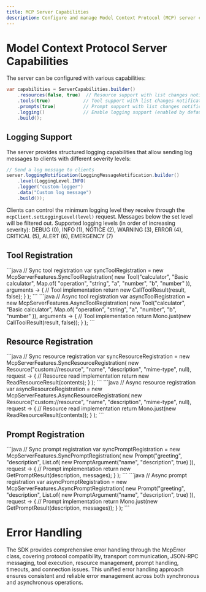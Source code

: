 ```yaml
---
title: MCP Server Capabilities
description: Configure and manage Model Context Protocol (MCP) server capabilities including tools, resources, and prompts
---
```


# Model Context Protocol Server Capabilities

The server can be configured with various capabilities:

```java
var capabilities = ServerCapabilities.builder()
    .resources(false, true)  // Resource support with list changes notifications
    .tools(true)            // Tool support with list changes notifications
    .prompts(true)          // Prompt support with list changes notifications
    .logging()              // Enable logging support (enabled by default with loging level INFO)
    .build();
```

## Logging Support

The server provides structured logging capabilities that allow sending log messages to clients with different severity levels:

```java
// Send a log message to clients
server.loggingNotification(LoggingMessageNotification.builder()
    .level(LoggingLevel.INFO)
    .logger("custom-logger")
    .data("Custom log message")
    .build());
```

Clients can control the minimum logging level they receive through the `mcpClient.setLoggingLevel(level)` request. Messages below the set level will be filtered out.
Supported logging levels (in order of increasing severity): DEBUG (0), INFO (1), NOTICE (2), WARNING (3), ERROR (4), CRITICAL (5), ALERT (6), EMERGENCY (7)

## Tool Registration

<Tabs>
  <Tab title="Sync">
```java
// Sync tool registration
var syncToolRegistration = new McpServerFeatures.SyncToolRegistration(
    new Tool("calculator", "Basic calculator", Map.of(
        "operation", "string",
        "a", "number",
        "b", "number"
    )),
    arguments -> {
        // Tool implementation
        return new CallToolResult(result, false);
    }
);
```
  </Tab>

  <Tab title="Async">
```java
// Async tool registration
var asyncToolRegistration = new McpServerFeatures.AsyncToolRegistration(
    new Tool("calculator", "Basic calculator", Map.of(
        "operation", "string",
        "a", "number",
        "b", "number"
    )),
    arguments -> {
        // Tool implementation
        return Mono.just(new CallToolResult(result, false));
    }
);
```
  </Tab>
</Tabs>

## Resource Registration

<Tabs>
  <Tab title="Sync">
```java
// Sync resource registration
var syncResourceRegistration = new McpServerFeatures.SyncResourceRegistration(
    new Resource("custom://resource", "name", "description", "mime-type", null),
    request -> {
        // Resource read implementation
        return new ReadResourceResult(contents);
    }
);
```
  </Tab>

  <Tab title="Async">
```java
// Async resource registration
var asyncResourceRegistration = new McpServerFeatures.AsyncResourceRegistration(
    new Resource("custom://resource", "name", "description", "mime-type", null),
    request -> {
        // Resource read implementation
        return Mono.just(new ReadResourceResult(contents));
    }
);
```
  </Tab>
</Tabs>

## Prompt Registration

<Tabs>
  <Tab title="Sync">
```java
// Sync prompt registration
var syncPromptRegistration = new McpServerFeatures.SyncPromptRegistration(
    new Prompt("greeting", "description", List.of(
        new PromptArgument("name", "description", true)
    )),
    request -> {
        // Prompt implementation
        return new GetPromptResult(description, messages);
    }
);
```
  </Tab>

  <Tab title="Async">
```java
// Async prompt registration
var asyncPromptRegistration = new McpServerFeatures.AsyncPromptRegistration(
    new Prompt("greeting", "description", List.of(
        new PromptArgument("name", "description", true)
    )),
    request -> {
        // Prompt implementation
        return Mono.just(new GetPromptResult(description, messages));
    }
);
```
  </Tab>
</Tabs>

# Error Handling

The SDK provides comprehensive error handling through the McpError class, covering protocol compatibility, transport communication, JSON-RPC messaging, tool execution, resource management, prompt handling, timeouts, and connection issues. This unified error handling approach ensures consistent and reliable error management across both synchronous and asynchronous operations.
